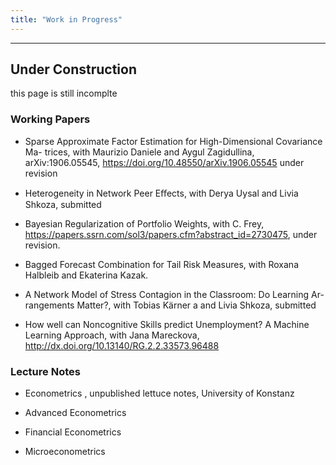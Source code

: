 ```yaml
---
title: "Work in Progress"
---
```


------------------------------------------------------------------------

::: callout-warning
## Under Construction

this page is still incomplte
:::

### Working Papers

-   Sparse Approximate Factor Estimation for High-Dimensional Covariance Ma- trices, with Maurizio Daniele and Aygul Zagidullina, arXiv:1906.05545, <https://doi.org/10.48550/arXiv.1906.05545> under revision

-   Heterogeneity in Network Peer Eﬀects, with Derya Uysal and Livia Shkoza, submitted

-   Bayesian Regularization of Portfolio Weights, with C. Frey, <https://papers.ssrn.com/sol3/papers.cfm?abstract_id=2730475>, under revision.

-   Bagged Forecast Combination for Tail Risk Measures, with Roxana Halbleib and Ekaterina Kazak.

-   A Network Model of Stress Contagion in the Classroom: Do Learning Ar- rangements Matter?, with Tobias Kärner a and Livia Shkoza, submitted

-   How well can Noncognitive Skills predict Unemployment? A Machine Learning Approach, with Jana Mareckova, <http://dx.doi.org/10.13140/RG.2.2.33573.96488>

### Lecture Notes

-   Econometrics , unpublished lettuce notes, University of Konstanz

-   Advanced Econometrics

-   Financial Econometrics

-   Microeconometrics
